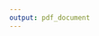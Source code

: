 ```yaml
---
output: pdf_document
---
```

\thispagestyle{empty}
 <!-- \begin{titlepage} -->
\vspace*{-2cm}
\begin{center}
  \large
  POLITECNICO DI MILANO\\
  \large
  Corso di Laurea Magistrale in Ingegneria Biomedica\\
  Dipartimento di Elettronica, Informazione e Bioingegneria\\
  \vspace*{1cm}
  \begin{figure}[htbp]
    \begin{center}
      \includegraphics[width=4cm]{img/polimi}
%	\psfig{file=img/polimi.png,width=3.5cm}
    \end{center}
  \end{figure}
  \vspace*{1cm} \LARGE



  \textbf{LA MANUTENZIONE DELLE APPARECCHIATURE BIOMEDICHE NELL'ERA DELLE TECNOLOGIE DIGITALI}\\




\end{center}
\vspace*{1cm} \large
\begin{flushleft}


  Relatore: Prof. Veronica Cimolin \\
  Correlatore: Ing. Daniela Motta

\end{flushleft}
\vspace*{1.0cm}
\begin{flushright}


  Tesi di Laurea di:\\ Francesco Raffaele Tranquillo, matricola 905980 \\


\end{flushright}
\vspace*{0.5cm}
\begin{center}



  Anno Accademico 2018-2019
\end{center}
